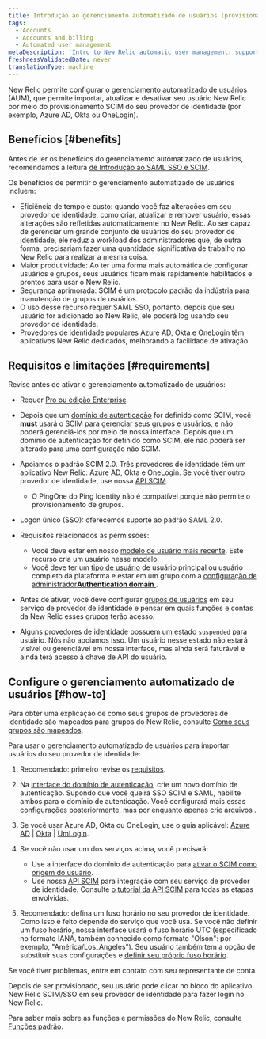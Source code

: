 ```yaml
---
title: Introdução ao gerenciamento automatizado de usuários (provisionamento SCIM)
tags:
  - Accounts
  - Accounts and billing
  - Automated user management
metaDescription: 'Intro to New Relic automatic user management: support for SCIM provisioning for OneLogin, Okta, Azure AD, and more.'
freshnessValidatedDate: never
translationType: machine
---
```


New Relic permite configurar o gerenciamento automatizado de usuários (AUM), que permite importar, atualizar e desativar seu usuário New Relic por meio do provisionamento SCIM do seu provedor de identidade (por exemplo, <DNT>Azure AD</DNT>, <DNT>Okta</DNT> ou <DNT>OneLogin</DNT>).

## Benefícios [#benefits]

Antes de ler os benefícios do gerenciamento automatizado de usuários, recomendamos a leitura [de Introdução ao SAML SSO e SCIM](/docs/accounts/accounts-billing/new-relic-one-user-management/introduction-saml-scim).

Os benefícios de permitir o gerenciamento automatizado de usuários incluem:

* Eficiência de tempo e custo: quando você faz alterações em seu provedor de identidade, como criar, atualizar e remover usuário, essas alterações são refletidas automaticamente no New Relic. Ao ser capaz de gerenciar um grande conjunto de usuários do seu provedor de identidade, ele reduz a workload dos administradores que, de outra forma, precisariam fazer uma quantidade significativa de trabalho no New Relic para realizar a mesma coisa.
* Maior produtividade: Ao ter uma forma mais automática de configurar usuários e grupos, seus usuários ficam mais rapidamente habilitados e prontos para usar o New Relic.
* Segurança aprimorada: SCIM é um protocolo padrão da indústria para manutenção de grupos de usuários.
* O uso desse recurso requer SAML SSO, portanto, depois que seu usuário for adicionado ao New Relic, ele poderá log usando seu provedor de identidade.
* Provedores de identidade populares <DNT>Azure AD</DNT>, <DNT>Okta</DNT> e <DNT>OneLogin</DNT> têm aplicativos New Relic dedicados, melhorando a facilidade de ativação.

## Requisitos e limitações [#requirements]

Revise antes de ativar o gerenciamento automatizado de usuários:

* Requer [Pro ou edição Enterprise](/docs/accounts/accounts-billing/new-relic-one-pricing-billing/new-relic-one-pricing-billing/#editions).

* Depois que um [domínio de autenticação](/docs/accounts/accounts-billing/new-relic-one-user-management/authentication-domains-saml-sso-scim-more) for definido como SCIM, você <DNT>**must**</DNT> usará o SCIM para gerenciar seus grupos e usuários, e não poderá gerenciá-los por meio de nossa interface. Depois que um domínio de autenticação for definido como SCIM, ele não poderá ser alterado para uma configuração não SCIM.

* Apoiamos o padrão SCIM 2.0. Três provedores de identidade têm um aplicativo New Relic: Azure AD, Okta e OneLogin. Se você tiver outro provedor de identidade, use nossa [API SCIM](/docs/accounts/accounts/automated-user-management/scim-support-automated-user-management).
  * O PingOne do Ping Identity não é compatível porque não permite o provisionamento de grupos.

* Logon único (SSO): oferecemos suporte ao padrão SAML 2.0.

* Requisitos relacionados às permissões:

  * Você deve estar em nosso [modelo de usuário mais recente](/docs/accounts/original-accounts-billing/original-users-roles/overview-user-models). Este recurso cria um usuário nesse modelo.
  * Você deve ter um [tipo de usuário](/docs/accounts/accounts-billing/new-relic-one-user-management/user-type) de usuário principal ou usuário completo da plataforma e estar em um grupo com a [configuração de administrador<DNT>**Authentication domain**</DNT> ](/docs/accounts/accounts-billing/new-relic-one-user-management/user-management-concepts#admin-settings).

* Antes de ativar, você deve configurar [grupos de usuários](/docs/accounts/accounts/automated-user-management/roles-permissions-automated-user-management) em seu serviço de provedor de identidade e pensar em quais funções e contas da New Relic esses grupos terão acesso.

* Alguns provedores de identidade possuem um estado `suspended` para usuário. Nós não apoiamos isso. Um usuário nesse estado não estará visível ou gerenciável em nossa interface, mas ainda será faturável e ainda terá acesso à chave de API do usuário.

## Configure o gerenciamento automatizado de usuários [#how-to]

Para obter uma explicação de como seus grupos de provedores de identidade são mapeados para grupos do New Relic, consulte [Como seus grupos são mapeados](/docs/accounts/accounts/automated-user-management/roles-permissions-automated-user-management).

Para usar o gerenciamento automatizado de usuários para importar usuários do seu provedor de identidade:

1. Recomendado: primeiro revise os [requisitos](#requirements).

2. Na [interface do domínio de autenticação](/docs/accounts/accounts-billing/new-relic-one-user-management/authentication-domains-saml-sso-scim-more/#ui), crie um novo domínio de autenticação. Supondo que você queira SSO SCIM e SAML, habilite ambos para o domínio de autenticação. Você configurará mais essas configurações posteriormente, mas por enquanto apenas crie arquivos .

3. Se você usar Azure AD, Okta ou OneLogin, use o guia aplicável: [Azure AD](/docs/azure-scimsso-application-configuration) \| [Okta](/docs/okta-scimsso-application-configuration) \| [UmLogin](/docs/onelogin-scimsso-application-configuration).

4. Se você não usar um dos serviços acima, você precisará:

   * Use a interface do domínio de autenticação para [ativar o SCIM como origem do usuário](/docs/accounts/accounts-billing/new-relic-one-user-management/authentication-domains-saml-sso-scim-more/#source-users).
   * Use nossa [API SCIM](/docs/accounts/accounts/automated-user-management/scim-support-automated-user-management) para integração com seu serviço de provedor de identidade. Consulte [o tutorial da API SCIM](/docs/accounts/accounts/automated-user-management/tutorial-manage-users-groups-scim) para todas as etapas envolvidas.

5. Recomendado: defina um fuso horário no seu provedor de identidade. Como isso é feito depende do serviço que você usa. Se você não definir um fuso horário, nossa interface usará o fuso horário UTC (especificado no formato IANA, também conhecido como formato "Olson": por exemplo, "América/Los_Angeles"). Seu usuário também tem a opção de substituir suas configurações e [definir seu próprio fuso horário](/docs/accounts/accounts-billing/general-account-settings/default-time-zone-setting).

Se você tiver problemas, entre em contato com seu representante de conta.

Depois de ser provisionado, seu usuário pode clicar no bloco do aplicativo New Relic SCIM/SSO em seu provedor de identidade para fazer login no New Relic.

Para saber mais sobre as funções e permissões do New Relic, consulte [Funções padrão](/docs/accounts/accounts-billing/new-relic-one-user-management/user-management-concepts#standard-roles).
